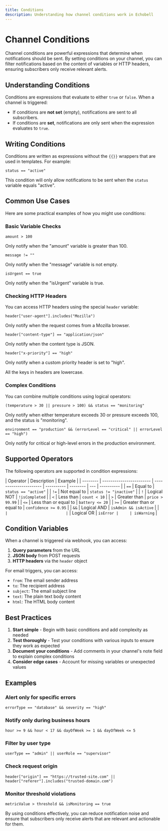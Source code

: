 ```yaml
---
title: Conditions
description: Understanding how channel conditions work in Echobell
---
```


# Channel Conditions

Channel conditions are powerful expressions that determine when notifications should be sent. By setting conditions on your channel, you can filter notifications based on the content of variables or HTTP headers, ensuring subscribers only receive relevant alerts.

## Understanding Conditions

Conditions are expressions that evaluate to either `true` or `false`. When a channel is triggered:

- If conditions are **not set** (empty), notifications are sent to all subscribers.
- If conditions are **set**, notifications are only sent when the expression evaluates to `true`.

## Writing Conditions

Conditions are written as expressions without the `{{}}` wrappers that are used in templates. For example:

```
status == "active"
```

This condition will only allow notifications to be sent when the `status` variable equals "active".

## Common Use Cases

Here are some practical examples of how you might use conditions:

### Basic Variable Checks

```
amount > 100
```

Only notify when the "amount" variable is greater than 100.

```
message != ""
```

Only notify when the "message" variable is not empty.

```
isUrgent == true
```

Only notify when the "isUrgent" variable is true.

### Checking HTTP Headers

You can access HTTP headers using the special `header` variable:

```
header["user-agent"].includes("Mozilla")
```

Only notify when the request comes from a Mozilla browser.

```
header["content-type"] == "application/json"
```

Only notify when the content type is JSON.

```
header["x-priority"] == "high"
```

Only notify when a custom priority header is set to "high".

<Callout type="info">All the keys in headers are lowercase.</Callout>

### Complex Conditions

You can combine multiple conditions using logical operators:

```
(temperature > 30 || pressure > 100) && status == "monitoring"
```

Only notify when either temperature exceeds 30 or pressure exceeds 100, and the status is "monitoring".

```
environment == "production" && (errorLevel == "critical" || errorLevel == "high")
```

Only notify for critical or high-level errors in the production environment.

## Supported Operators

The following operators are supported in condition expressions:

| Operator | Description              | Example                |
| -------- | ------------------------ | ---------------------- | ---------- | -------- | --- | ---------- |
| `==`     | Equal to                 | `status == "active"`   |
| `!=`     | Not equal to             | `status != "inactive"` |
| `!`      | Logical NOT              | `!isCompleted`         |
| `<`      | Less than                | `count < 10`           |
| `>`      | Greater than             | `price > 99.99`        |
| `<=`     | Less than or equal to    | `battery <= 20`        |
| `>=`     | Greater than or equal to | `confidence >= 0.95`   |
| `&&`     | Logical AND              | `isAdmin && isActive`  |
| `        |                          | `                      | Logical OR | `isError |     | isWarning` |

## Condition Variables

When a channel is triggered via webhook, you can access:

1. **Query parameters** from the URL
2. **JSON body** from POST requests
3. **HTTP headers** via the `header` object

For email triggers, you can access:

- `from`: The email sender address
- `to`: The recipient address
- `subject`: The email subject line
- `text`: The plain text body content
- `html`: The HTML body content

## Best Practices

1. **Start simple** - Begin with basic conditions and add complexity as needed
2. **Test thoroughly** - Test your conditions with various inputs to ensure they work as expected
3. **Document your conditions** - Add comments in your channel's note field to explain complex conditions
4. **Consider edge cases** - Account for missing variables or unexpected values

## Examples

### Alert only for specific errors

```
errorType == "database" && severity == "high"
```

### Notify only during business hours

```
hour >= 9 && hour < 17 && dayOfWeek >= 1 && dayOfWeek <= 5
```

### Filter by user type

```
userType == "admin" || userRole == "supervisor"
```

### Check request origin

```
header["origin"] == "https://trusted-site.com" || header["referer"].includes("trusted-domain.com")
```

### Monitor threshold violations

```
metricValue > threshold && isMonitoring == true
```

By using conditions effectively, you can reduce notification noise and ensure that subscribers only receive alerts that are relevant and actionable for them.
